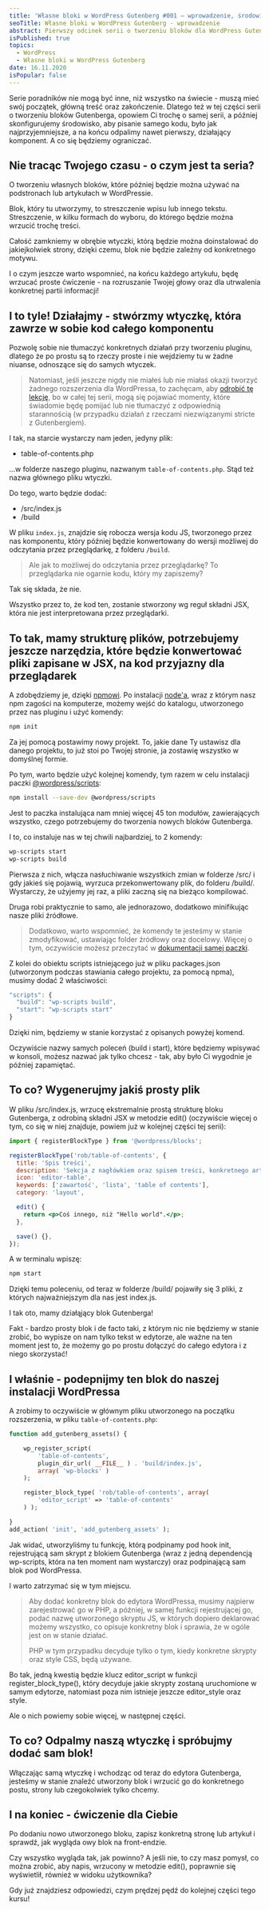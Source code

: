 ```yaml
---
title: 'Własne bloki w WordPress Gutenberg #001 – wprowadzenie, środowisko i pierwszy blok'
seoTitle: Własne bloki w WordPress Gutenberg - wprowadzenie
abstract: Pierwszy odcinek serii o tworzeniu bloków dla WordPress Gutenberga, w którym skonfigurujemy środowisko i stworzymy pierwszy prosty blok.
isPublished: true
topics:
  - WordPress
  - Własne bloki w WordPress Gutenberg
date: 16.11.2020
isPopular: false
---
```


Serie poradników nie mogą być inne, niż wszystko na świecie - muszą mieć swój początek, główną treść oraz zakończenie. Dlatego też w tej części serii o tworzeniu bloków Gutenberga, opowiem Ci trochę o samej serii, a później skonfigurujemy środowisko, aby pisanie samego kodu, było jak najprzyjemniejsze, a na końcu odpalimy nawet pierwszy, działający komponent. A co się będziemy ograniczać.

## Nie tracąc Twojego czasu - o czym jest ta seria?

O tworzeniu własnych bloków, które później będzie można używać na podstronach lub artykułach w WordPressie.

Blok, który tu utworzymy, to streszczenie wpisu lub innego tekstu. Streszczenie, w kilku formach do wyboru, do którego będzie można wrzucić trochę treści.


<VideoInterlude
  id="=kS9AEiklL64"
  title="Własne bloki w WordPress Gutenberg #001 - wprowadzenie, środowisko i pierwszy blok"
/>

Całość zamkniemy w obrębie wtyczki, którą będzie można doinstalować do jakiejkolwiek strony, dzięki czemu, blok nie będzie zależny od konkretnego motywu.

I o czym jeszcze warto wspomnieć, na końcu każdego artykułu, będę wrzucać proste ćwiczenie - na rozruszanie Twojej głowy oraz dla utrwalenia konkretnej partii informacji!

## I to tyle! Działajmy - stwórzmy wtyczkę, która zawrze w sobie kod całego komponentu

Pozwolę sobie nie tłumaczyć konkretnych działań przy tworzeniu pluginu, dlatego że po prostu są to rzeczy proste i nie wejdziemy tu w żadne niuanse, odnoszące się do samych wtyczek.

> Natomiast, jeśli jeszcze nigdy nie miałeś lub nie miałaś okazji tworzyć żadnego rozszerzenia dla WordPressa, to zachęcam, aby [odrobić tę lekcję](https://developer.wordpress.org/plugins/intro/), bo w całej tej serii, mogą się pojawiać momenty, które świadomie będę pomijać lub nie tłumaczyć z odpowiednią starannością (w przypadku działań z rzeczami niezwiązanymi stricte z Gutenbergiem).

I tak, na starcie wystarczy nam jeden, jedyny plik:

- table-of-contents.php

...w folderze naszego pluginu, nazwanym `table-of-contents.php`. Stąd też nazwa głównego pliku wtyczki.

Do tego, warto będzie dodać:

- /src/index.js
- /build

W pliku `index.js`, znajdzie się robocza wersja kodu JS, tworzonego przez nas komponentu, który później będzie konwertowany do wersji możliwej do odczytania przez przeglądarkę, z folderu `/build`.

> Ale jak to możliwej do odczytania przez przeglądarkę? To przeglądarka nie ogarnie kodu, który my zapiszemy?

Tak się składa, że nie.

Wszystko przez to, że kod ten, zostanie stworzony wg reguł składni JSX, która nie jest interpretowana przez przeglądarki.

## To tak, mamy strukturę plików, potrzebujemy jeszcze narzędzia, które będzie konwertować pliki zapisane w JSX, na kod przyjazny dla przeglądarek

A zdobędziemy je, dzięki [npmowi](https://www.npmjs.com/). Po instalacji [node'a](https://nodejs.org/en/), wraz z którym nasz npm zagości na komputerze, możemy wejść do katalogu, utworzonego przez nas pluginu i użyć komendy:

```bash
npm init
```

Za jej pomocą postawimy nowy projekt. To, jakie dane Ty ustawisz dla danego projektu, to już stoi po Twojej stronie, ja zostawię wszystko w domyślnej formie.

Po tym, warto będzie użyć kolejnej komendy, tym razem w celu instalacji paczki [@wordpress/scripts](https://www.npmjs.com/package/@wordpress/scripts):

```bash
npm install --save-dev @wordpress/scripts
```

Jest to paczka instalująca nam mniej więcej 45 ton modułów, zawierających wszystko, czego potrzebujemy do tworzenia nowych bloków Gutenberga.

I to, co instaluje nas w tej chwili najbardziej, to 2 komendy:

```bash
wp-scripts start
wp-scripts build
```

Pierwsza z nich, włącza nasłuchiwanie wszystkich zmian w folderze /src/ i gdy jakieś się pojawią, wyrzuca przekonwertowany plik, do folderu /build/. Wystarczy, że użyjemy jej raz, a pliki zaczną się na bieżąco kompilować.

Druga robi praktycznie to samo, ale jednorazowo, dodatkowo minifikując nasze pliki źródłowe.

> Dodatkowo, warto wspomnieć, że komendy te jesteśmy w stanie zmodyfikować, ustawiając folder źródłowy oraz docelowy. Więcej o tym, oczywiście możesz przeczytać w [dokumentacji samej paczki](https://www.npmjs.com/package/@wordpress/scripts).

Z kolei do obiektu scripts istniejącego już w pliku packages.json (utworzonym podczas stawiania całego projektu, za pomocą npma), musimy dodać 2 właściwości:

```jsx
"scripts": {
  "build": "wp-scripts build",
  "start": "wp-scripts start"
}
```

Dzięki nim, będziemy w stanie korzystać z opisanych powyżej komend.

Oczywiście nazwy samych poleceń (build i start), które będziemy wpisywać w konsoli, możesz nazwać jak tylko chcesz - tak, aby było Ci wygodnie je później zapamiętać.

## To co? Wygenerujmy jakiś prosty plik

W pliku /src/index.js, wrzucę ekstremalnie prostą strukturę bloku Gutenberga, z odrobiną składni JSX w metodzie edit() (oczywiście więcej o tym, co się w niej znajduje, powiem już w kolejnej części tej serii):

```jsx
import { registerBlockType } from '@wordpress/blocks';

registerBlockType('rob/table-of-contents', {
  title: 'Spis treści',
  description: 'Sekcja z nagłówkiem oraz spisem treści, konkretnego artykułu',
  icon: 'editor-table',
  keywords: ['zawartość', 'lista', 'table of contents'],
  category: 'layout',

  edit() {
    return <p>Coś innego, niż "Hello world".</p>;
  },

  save() {},
});
```

A w terminalu wpiszę:

```bash
npm start
```

Dzięki temu poleceniu, od teraz w folderze /build/ pojawiły się 3 pliki, z których najważniejszym dla nas jest index.js.

I tak oto, mamy działąjący blok Gutenberga!

Fakt - bardzo prosty blok i de facto taki, z którym nic nie będziemy w stanie zrobić, bo wypisze on nam tylko tekst w edytorze, ale ważne na ten moment jest to, że możemy go po prostu dołączyć do całego edytora i z niego skorzystać!

## I właśnie - podepnijmy ten blok do naszej instalacji WordPressa

A zrobimy to oczywiście w głównym pliku utworzonego na początku rozszerzenia, w pliku `table-of-contents.php`:

```php
function add_gutenberg_assets() {

    wp_register_script(
        'table-of-contents',
        plugin_dir_url( __FILE__ ) . 'build/index.js',
        array( 'wp-blocks' )
    );

    register_block_type( 'rob/table-of-contents', array(
        'editor_script' => 'table-of-contents'
    ) );

}
add_action( 'init', 'add_gutenberg_assets' );
```

Jak widać, utworzyliśmy tu funkcję, którą podpinamy pod hook init, rejestrującą sam skrypt z blokiem Gutenberga (wraz z jedną dependencją wp-scripts, która na ten moment nam wystarczy) oraz podpinającą sam blok pod WordPressa.

I warto zatrzymać się w tym miejscu.

> Aby dodać konkretny blok do edytora WordPressa, musimy najpierw zarejestrować go w PHP, a później, w samej funkcji rejestrującej go, podać nazwę utworzonego skryptu JS, w których dopiero deklarować możemy wszystko, co opisuje konkretny blok i sprawia, że w ogóle jest on w stanie działać.
>
> PHP w tym przypadku decyduje tylko o tym, kiedy konkretne skrypty oraz style CSS, będą używane.

Bo tak, jedną kwestią będzie klucz editor_script w funkcji register_block_type(), który decyduje jakie skrypty zostaną uruchomione w samym edytorze, natomiast poza nim istnieje jeszcze editor_style oraz style.

Ale o nich powiemy sobie więcej, w następnej części.

## To co? Odpalmy naszą wtyczkę i spróbujmy dodać sam blok!

Włączając samą wtyczkę i wchodząc od teraz do edytora Gutenberga, jesteśmy w stanie znaleźć utworzony blok i wrzucić go do konkretnego postu, strony lub czegokolwiek tylko chcemy.

## I na koniec - ćwiczenie dla Ciebie

Po dodaniu nowo utworzonego bloku, zapisz konkretną stronę lub artykuł i sprawdź, jak wygląda owy blok na front-endzie.

Czy wszystko wygląda tak, jak powinno? A jeśli nie, to czy masz pomysł, co można zrobić, aby napis, wrzucony w metodzie edit(), poprawnie się wyświetlił, również w widoku użytkownika?

Gdy już znajdziesz odpowiedzi, czym prędzej pędź do kolejnej części tego kursu!
